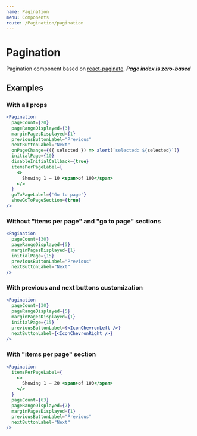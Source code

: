 ```yaml
---
name: Pagination
menu: Components
route: /Pagination/pagination
---
```


# Pagination

Pagination component based on [react-paginate](https://github.com/AdeleD/react-paginate).
**_Page index is zero-based_**

## Examples

### With all props

```jsx react-live
<Pagination
  pageCount={20}
  pageRangeDisplayed={3}
  marginPagesDisplayed={1}
  previousButtonLabel="Previous"
  nextButtonLabel="Next"
  onPageChange={({ selected }) => alert(`selected: ${selected}`)}
  initialPage={10}
  disableInitialCallback={true}
  itemsPerPageLabel={
    <>
      Showing 1 – 10 <span>of 100</span>
    </>
  }
  goToPageLabel={'Go to page'}
  showGoToPageSection={true}
/>
```

### Without "items per page" and "go to page" sections

```jsx react-live
<Pagination
  pageCount={30}
  pageRangeDisplayed={5}
  marginPagesDisplayed={1}
  initialPage={15}
  previousButtonLabel="Previous"
  nextButtonLabel="Next"
/>
```

### With previous and next buttons customization

```jsx react-live
<Pagination
  pageCount={30}
  pageRangeDisplayed={5}
  marginPagesDisplayed={1}
  initialPage={15}
  previousButtonLabel={<IconChevronLeft />}
  nextButtonLabel={<IconChevronRight />}
/>
```

### With "items per page" section

```jsx react-live
<Pagination
  itemsPerPageLabel={
    <>
      Showing 1 – 20 <span>of 100</span>
    </>
  }
  pageCount={63}
  pageRangeDisplayed={7}
  marginPagesDisplayed={1}
  previousButtonLabel="Previous"
  nextButtonLabel="Next"
/>
```
